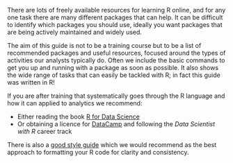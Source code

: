 
There are lots of freely available resources for learning R online, and for any one task there are many different packages that can help. It can be difficult to identify which packages you should use, ideally you want packages that are being actively maintained and widely used.

The aim of this guide is not to be a training course but to be a list of recommended packages and useful resources, focused around the types of activities our analysts typically do. Often we include the basic commands to get you up and running with a package as soon as possible. It also shows the wide range of tasks that can easily be tackled with R; in fact this guide was written in R!

If you are after training that systematically goes through the R language and how it can applied to analytics we recommend:

* Either reading the book [R for Data Science](http://r4ds.had.co.nz/)
* Or obtaining a licence for [DataCamp](https://www.datacamp.com) and following the *Data Scientist with R* career track

There is also a [good style guide](http://style.tidyverse.org/) which we would recommend as the best approach to formatting your R code for clarity and consistency.
